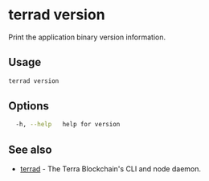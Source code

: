 # terrad version

Print the application binary version information.

## Usage

```sh Terrad
terrad version
```

## Options

```sh Terrad
  -h, --help   help for version
```

## See also

* [terrad](./terrad.mdx)	 - The Terra Blockchain's CLI and node daemon. 


